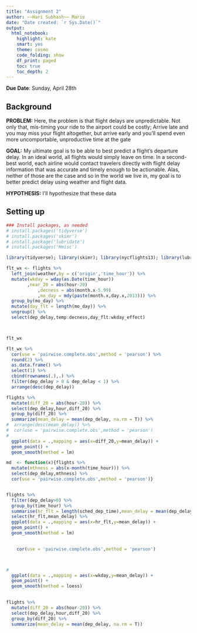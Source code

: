 ```yaml
---
title: "Assignment 2"
author: ~~Hari Subhash~~ Mario 
date: "Date created: `r Sys.Date()`"
output:
  html_notebook:
    highlight: kate
    smart: yes
    theme: cosmo
    code_folding: show
    df_print: paged
    toc: true
    toc_depth: 2
---
```


**Due Date**: Sunday, April 28th

## Background

**PROBLEM:** Here, the problem is that flight delays are unpredictable. Not only that, mis-timing your ride to the airport could be costly; Arrive late and you may miss your flight altogether, but arrive early and you'll spend even more uncomportable, unproductive time at the gate

**GOAL:** My ultimate goal is to be able to best predict a flight's departure delay. In an ideal world, all flights would simply leave on time. In a second-best world, each airline would contact travelers directly with flight delay information that was accurate and timely enough to be actionable. Alas, neither of those are the case and so in the world we live in, my goal is to better predict delay using weather and flight data.

**HYPOTHESIS:** I'll hypothesize that these data 


## Setting up

```r
### Install packages, as needed 
# install.packages('tidyverse') 
# install.packages('skimr') 
# install.package('lubridate')
# install.packages('Hmisc')

library(tidyverse); library(skimr); library(nycflights13); library(lubridate); library(Hmisc)

flt_wx <- flights %>%
  left_join(weather,by = c('origin','time_hour')) %>%
  mutate(wkday = wday(as.Date(time_hour)) 
        ,near_20 = abs(hour-20)
		    ,decness = abs(month.x-5.99)
		    ,mo_day = mdy(paste(month.x,day.x,2013))) %>%
  group_by(mo_day) %>%
  mutate(day_flt = length(mo_day)) %>%
  ungroup() %>%
  select(dep_delay,temp:decness,day_flt:wkday_effect)



flt_wx

flt_wx %>%
  cor(use = 'pairwise.complete.obs',method = 'pearson') %>%
  round(2) %>%
  as.data.frame() %>%
  select(1) %>%
  cbind(rownames(.),.) %>%
  filter(dep_delay > 0 & dep_delay < 1) %>%
  arrange(desc(dep_delay))

flights %>%
  mutate(diff_20 = abs(hour-20)) %>% 
  select(dep_delay,hour,diff_20) %>%
  group_by(diff_20) %>%
  summarize(mean_delay = mean(dep_delay, na.rm = T)) %>%
#  arrange(desc(mean_delay)) %>%
#  cor(use = 'pairwise.complete.obs',method = 'pearson')
#
  ggplot(data = .,mapping = aes(x=diff_20,y=mean_delay)) +
  geom_point() +
  geom_smooth(method = lm)

md  <- function(x){flights %>%
  mutate(mthness = abs(x-month(time_hour))) %>%
  select(dep_delay,mthness) %>%
  cor(use = 'pairwise.complete.obs',method = 'pearson')}


flights %>%
  filter(dep_delay>0) %>%
  group_by(time_hour) %>%
  summarise(hr_flt = length(sched_dep_time),mean_delay = mean(dep_delay,na.rm = T)) %>%
  select(hr_flt,mean_delay) %>%
  ggplot(data = .,mapping = aes(x=hr_flt,y=mean_delay)) +
  geom_point() +
  geom_smooth(method = lm)

  
    cor(use = 'pairwise.complete.obs',method = 'pearson')



#
  ggplot(data = .,mapping = aes(x=wkday,y=mean_delay)) +
  geom_point() +
  geom_smooth(method = loess)
  

flights %>%
  mutate(diff_20 = abs(hour-20)) %>% 
  select(dep_delay,hour,diff_20) %>%
  group_by(diff_20) %>%
  summarize(mean_delay = mean(dep_delay, na.rm = T))

    
```

